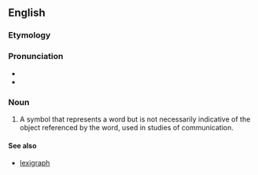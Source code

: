 ==English==

===Etymology===

{{confix|lexi|gram}}

===Pronunciation===
*{{IPA|ˈlɛks.əˌɡɹæm}}
*{{rhymes|ɛksəɡræm}}

===Noun===
{{en-noun}}
{{wikipedia}}
# {{context|psychology}} A symbol that represents a word but is not necessarily indicative of the object referenced by the word, used in studies of communication.

====See also====
*[[lexigraph]]